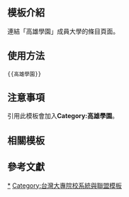 <includeonly><!-- 在這裡加入模板的保護標識 --></includeonly><noinclude>{{Documentation subpage}}</noinclude>
<!-- 在本行下編輯模板說明 -->

== 模板介紹 ==
連結「高雄學園」成員大學的條目頁面。

==使用方法==
<pre>{{高雄學園}}</pre>

== 注意事項 ==
引用此模板會加入'''Category:高雄學園'''。

== 相關模板 ==

{{台灣高等教育模板導航}}

== 參考文獻 ==

<includeonly>
<!-- 本行下加入模板的分類 -->
[[Category:高雄學園|*]]
[[Category:台灣大專院校系統與聯盟模板]]

<!-- 本行下加入模板的跨語言鏈接 -->
</includeonly>